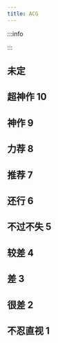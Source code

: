 ```yaml
---
title: ACG
---
```



:::info

<Badage name="想看" />
<Badage name="看过" />
<Badage name="在看" />
<Badage name="搁置" />
<Badage name="抛弃" />

:::

## 未定

<BGM rate={0} />

## 超神作 10

<BGM rate={10} />

## 神作 9

<BGM rate={9} />

## 力荐 8

<BGM rate={8} />

## 推荐 7

<BGM rate={7} />

## 还行 6

<BGM rate={6} />

## 不过不失 5

<BGM rate={5} />

## 较差 4

<BGM rate={4} />

## 差 3

<BGM rate={3} />

## 很差 2

<BGM rate={2} />

## 不忍直视 1

<BGM rate={1} />
